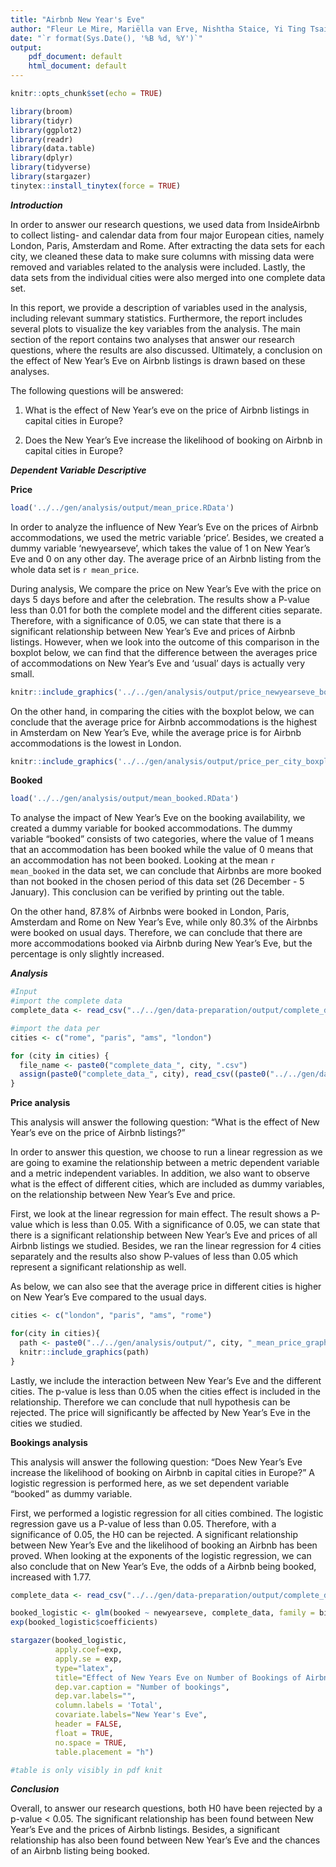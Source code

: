 ```yaml
---
title: "Airbnb New Year's Eve"
author: "Fleur Le Mire, Mariëlla van Erve, Nishtha Staice, Yi Ting Tsai, Hilal Nur Turer"
date: "`r format(Sys.Date(), '%B %d, %Y')`"
output:
    pdf_document: default
    html_document: default
---
```


```r
knitr::opts_chunk$set(echo = TRUE)
```

```r
library(broom)
library(tidyr)
library(ggplot2)
library(readr)
library(data.table)
library(dplyr)
library(tidyverse)
library(stargazer)
tinytex::install_tinytex(force = TRUE)
```

***Introduction***

In order to answer our research questions, we used data from InsideAirbnb to collect listing- and calendar data from four major European cities, namely London, Paris, Amsterdam and Rome. After extracting the data sets for each city, we cleaned these data to make sure columns with missing data were removed and variables related to the analysis were included. Lastly, the data sets from the individual cities were also merged into one complete data set.

In this report, we provide a description of variables used in the analysis, including relevant summary statistics. Furthermore, the report includes several plots to visualize the key variables from the analysis. The main section of the report contains two analyses that answer our research questions, where the results are also discussed. Ultimately, a conclusion on the effect of New Year's Eve on Airbnb listings is drawn based on these analyses.

The following questions will be answered:

1. What is the effect of New Year’s eve on the price of Airbnb listings in capital cities in Europe?

2. Does the New Year’s Eve increase the likelihood of booking on Airbnb in capital cities in Europe?

***Dependent Variable Descriptive***

**Price**
```r
load('../../gen/analysis/output/mean_price.RData')
```

In order to analyze the influence of New Year's Eve on the prices of Airbnb accommodations, we used the metric variable 'price'. Besides, we created a dummy variable 'newyearseve', which takes the value of 1 on New Year’s Eve and 0 on any other day. The average price of an Airbnb listing from the whole data set is `r mean_price`.

During analysis, We compare the price on New Year’s Eve with the price on days 5 days before and after the celebration. The results show a P-value less than 0.01 for both the complete model and the different cities separate. Therefore, with a significance of 0.05, we can state that there is a significant relationship between New Year’s Eve and prices of Airbnb listings. However, when we look into the outcome of this comparison in the boxplot below, we can find that the difference between the averages price of accommodations on New Year’s Eve and 'usual' days is actually very small.

```r
knitr::include_graphics('../../gen/analysis/output/price_newyearseve_boxplot.pdf')
```

On the other hand, in comparing the cities with the boxplot below, we can conclude that the average price for Airbnb accommodations is the highest in Amsterdam on New Year's Eve, while the average price is for Airbnb accommodations is the lowest in London.

```r
knitr::include_graphics('../../gen/analysis/output/price_per_city_boxplot.pdf')
```

**Booked**
```r
load('../../gen/analysis/output/mean_booked.RData')
```

To analyse the impact of New Year's Eve on the booking availability, we created a dummy variable for booked accommodations. The dummy variable "booked" consists of two categories, where the value of 1 means that an accommodation has been booked while the value of 0 means that an accommodation has not been booked. 
Looking at the mean `r mean_booked` in the data set, we can conclude that Airbnbs are more booked than not booked in the chosen period of this data set (26 December - 5 January). This conclusion can be verified by printing out the table.

On the other hand, 87.8% of Airbnbs were booked in London, Paris, Amsterdam and Rome on New Year's Eve, while only 80.3% of the Airbnbs were booked on usual days. Therefore, we can conclude that there are more accommodations booked via Airbnb during New Year's Eve, but the percentage is only slightly increased.

***Analysis***
```r
#Input
#import the complete data 
complete_data <- read_csv("../../gen/data-preparation/output/complete_data.csv")

#import the data per 
cities <- c("rome", "paris", "ams", "london")

for (city in cities) {
  file_name <- paste0("complete_data_", city, ".csv")
  assign(paste0("complete_data_", city), read_csv((paste0("../../gen/data-preparation/output/", "complete_data_",city, ".csv"))))
}

```

**Price analysis**

This analysis will answer the following question: "What is the effect of New Year’s eve on the price of Airbnb listings?" 

In order to answer this question, we choose to run a linear regression as we are going to examine the relationship between a metric dependent variable and a metric independent variables. In addition, we also want to observe what is the effect of different cities, which are included as dummy variables, on the relationship between New Year's Eve and price.
  
First, we look at the linear regression for main effect. The result shows a P-value which is less than 0.05. With a significance of 0.05, we can state that there is a significant relationship between New Year’s Eve and prices of all Airbnb listings we studied. Besides, we ran the linear regression for 4 cities separately and the results also show P-values of less than 0.05 which represent a significant relationship as well. 

As below, we can also see that the average price in different cities is higher on New Year's Eve compared to the usual days.

```r
cities <- c("london", "paris", "ams", "rome")

for(city in cities){
  path <- paste0("../../gen/analysis/output/", city, "_mean_price_graph.pdf")
  knitr::include_graphics(path)
}
```

Lastly, we include the interaction between New Year’s Eve and the different cities. The p-value is less than 0.05 when the cities effect is included in the relationship. Therefore we can conclude that null hypothesis can be rejected. The price will significantly be affected by New Year’s Eve in the cities we studied.     

**Bookings analysis**

This analysis will answer the following question: "Does New Year’s Eve increase the likelihood of booking on Airbnb in capital cities in Europe?" A logistic regression is performed here, as we set dependent variable "booked" as dummy variable. 

First, we performed a logistic regression for all cities combined. The logistic regression gave us a P-value of less than 0.05. Therefore, with a significance of 0.05, the H0 can be rejected. A significant relationship between New Year’s Eve and the likelihood of booking an Airbnb has been proved. When looking at the exponents of the logistic regression, we can also conclude that on New Year’s Eve, the odds of a Airbnb being booked, increased with 1.77.

```r
complete_data <- read_csv("../../gen/data-preparation/output/complete_data.csv") 
```

```r
booked_logistic <- glm(booked ~ newyearseve, complete_data, family = binomial)
exp(booked_logistic$coefficients)
```

```r
stargazer(booked_logistic, 
          apply.coef=exp, 
          apply.se = exp, 
          type="latex", 
          title="Effect of New Years Eve on Number of Bookings of Airbnb Listings",
          dep.var.caption = "Number of bookings",
          dep.var.labels="",
          column.labels = 'Total',
          covariate.labels="New Year's Eve",
          header = FALSE,
          float = TRUE,
          no.space = TRUE,
          table.placement = "h")

#table is only visibly in pdf knit
```

***Conclusion***

Overall, to answer our research questions, both H0 have been rejected by a p-value < 0.05. The significant relationship has been found between New Year's Eve and the prices of Airbnb listings. Besides, a significant relationship has also been found between New Year's Eve and the chances of an Airbnb listing being booked.

